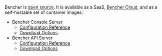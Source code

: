 Bencher is [open source][github bencher].
It is available as a SaaS, [Bencher Cloud][bencher cloud],
and as a self-hostable set of container images:

- Bencher Console Server
  - [Configuration Reference](/docs/reference/console-config/)
  - [Download Options](/download/#console-server)
- Bencher API Server
  - [Configuration Reference](/docs/reference/server-config/)
  - [Download Options](/download/#api-server)

[github bencher]: https://github.com/bencherdev/bencher
[bencher cloud]: https://bencher.dev
